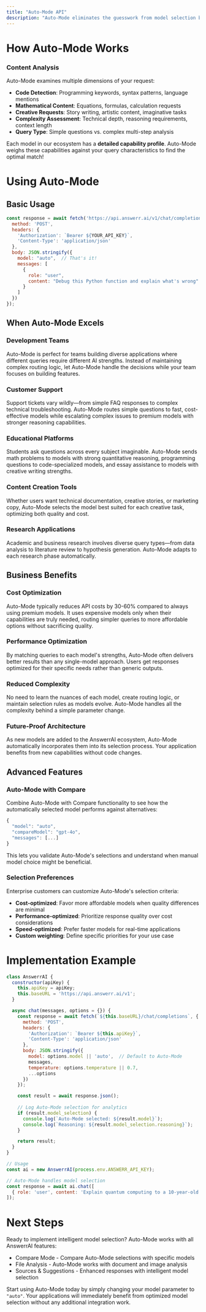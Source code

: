 ```yaml
---
title: "Auto-Mode API"
description: "Auto-Mode eliminates the guesswork from model selection by automatically choosing the optimal AI model for each query. "
---
```


# How Auto-Mode Works

### **Content Analysis**

Auto-Mode examines multiple dimensions of your request:

- **Code Detection**: Programming keywords, syntax patterns, language mentions
- **Mathematical Content**: Equations, formulas, calculation requests
- **Creative Requests**: Story writing, artistic content, imaginative tasks
- **Complexity Assessment**: Technical depth, reasoning requirements, context length
- **Query Type**: Simple questions vs. complex multi-step analysis

Each model in our ecosystem has a **detailed capability profile**. Auto-Mode weighs these capabilities against your query characteristics to find the optimal match\!

# Using Auto-Mode

## Basic Usage

```javascript
const response = await fetch('https://api.answerr.ai/v1/chat/completions', {
  method: 'POST',
  headers: {
    'Authorization': `Bearer ${YOUR_API_KEY}`,
    'Content-Type': 'application/json'
  },
  body: JSON.stringify({
    model: "auto",  // That's it!
    messages: [
      {
        role: "user",
        content: "Debug this Python function and explain what's wrong"
      }
    ]
  })
});
```

## When Auto-Mode Excels

### **Development Teams**

Auto-Mode is perfect for teams building diverse applications where different queries require different AI strengths. Instead of maintaining complex routing logic, let Auto-Mode handle the decisions while your team focuses on building features.

### **Customer Support**

Support tickets vary wildly—from simple FAQ responses to complex technical troubleshooting. Auto-Mode routes simple questions to fast, cost-effective models while escalating complex issues to premium models with stronger reasoning capabilities.

### **Educational Platforms**

Students ask questions across every subject imaginable. Auto-Mode sends math problems to models with strong quantitative reasoning, programming questions to code-specialized models, and essay assistance to models with creative writing strengths.

### **Content Creation Tools**

Whether users want technical documentation, creative stories, or marketing copy, Auto-Mode selects the model best suited for each creative task, optimizing both quality and cost.

### **Research Applications**

Academic and business research involves diverse query types—from data analysis to literature review to hypothesis generation. Auto-Mode adapts to each research phase automatically.

## **Business Benefits**

### **Cost Optimization**

Auto-Mode typically reduces API costs by 30-60% compared to always using premium models. It uses expensive models only when their capabilities are truly needed, routing simpler queries to more affordable options without sacrificing quality.

### **Performance Optimization**

By matching queries to each model's strengths, Auto-Mode often delivers better results than any single-model approach. Users get responses optimized for their specific needs rather than generic outputs.

### **Reduced Complexity**

No need to learn the nuances of each model, create routing logic, or maintain selection rules as models evolve. Auto-Mode handles all the complexity behind a simple parameter change.

### **Future-Proof Architecture**

As new models are added to the AnswerrAI ecosystem, Auto-Mode automatically incorporates them into its selection process. Your application benefits from new capabilities without code changes.

## Advanced Features

### Auto-Mode with Compare

Combine Auto-Mode with Compare functionality to see how the automatically selected model performs against alternatives:

```javascript
{
  "model": "auto",
  "compareModel": "gpt-4o",
  "messages": [...]
}
```

This lets you validate Auto-Mode's selections and understand when manual model choice might be beneficial.

### **Selection Preferences**

Enterprise customers can customize Auto-Mode's selection criteria:

- **Cost-optimized**: Favor more affordable models when quality differences are minimal
- **Performance-optimized**: Prioritize response quality over cost considerations
- **Speed-optimized**: Prefer faster models for real-time applications
- **Custom weighting**: Define specific priorities for your use case

# Implementation Example

```javascript
class AnswerrAI {
  constructor(apiKey) {
    this.apiKey = apiKey;
    this.baseURL = 'https://api.answerr.ai/v1';
  }

  async chat(messages, options = {}) {
    const response = await fetch(`${this.baseURL}/chat/completions`, {
      method: 'POST',
      headers: {
        'Authorization': `Bearer ${this.apiKey}`,
        'Content-Type': 'application/json'
      },
      body: JSON.stringify({
        model: options.model || 'auto',  // Default to Auto-Mode
        messages,
        temperature: options.temperature || 0.7,
        ...options
      })
    });

    const result = await response.json();
    
    // Log Auto-Mode selection for analytics
    if (result.model_selection) {
      console.log(`Auto-Mode selected: ${result.model}`);
      console.log(`Reasoning: ${result.model_selection.reasoning}`);
    }

    return result;
  }
}

// Usage
const ai = new AnswerrAI(process.env.ANSWERR_API_KEY);

// Auto-Mode handles model selection
const response = await ai.chat([
  { role: 'user', content: 'Explain quantum computing to a 10-year-old' }
]);
```

# Next Steps

Ready to implement intelligent model selection? Auto-Mode works with all AnswerrAI features:

- Compare Mode - Compare Auto-Mode selections with specific models
- File Analysis - Auto-Mode works with document and image analysis
- Sources & Suggestions - Enhanced responses with intelligent model selection

Start using Auto-Mode today by simply changing your model parameter to `"auto"`. Your applications will immediately benefit from optimized model selection without any additional integration work.
